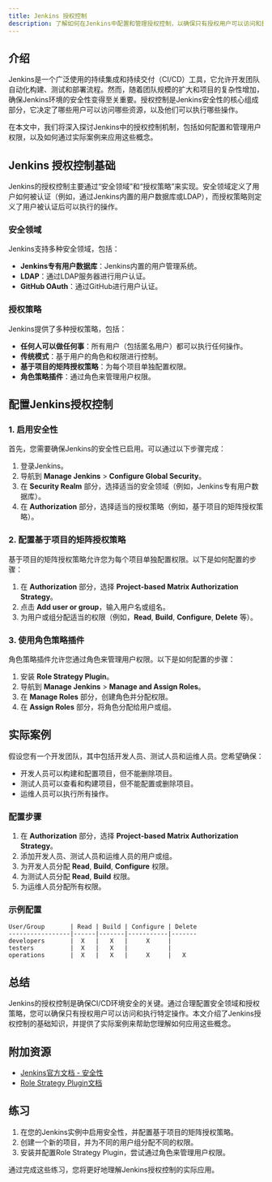 ```yaml
---
title: Jenkins 授权控制
description: 了解如何在Jenkins中配置和管理授权控制，以确保只有授权用户可以访问和执行特定操作。
---
```


## 介绍

Jenkins是一个广泛使用的持续集成和持续交付（CI/CD）工具，它允许开发团队自动化构建、测试和部署流程。然而，随着团队规模的扩大和项目的复杂性增加，确保Jenkins环境的安全性变得至关重要。授权控制是Jenkins安全性的核心组成部分，它决定了哪些用户可以访问哪些资源，以及他们可以执行哪些操作。

在本文中，我们将深入探讨Jenkins中的授权控制机制，包括如何配置和管理用户权限，以及如何通过实际案例来应用这些概念。

## Jenkins 授权控制基础

Jenkins的授权控制主要通过“安全领域”和“授权策略”来实现。安全领域定义了用户如何被认证（例如，通过Jenkins内置的用户数据库或LDAP），而授权策略则定义了用户被认证后可以执行的操作。

### 安全领域

Jenkins支持多种安全领域，包括：

- **Jenkins专有用户数据库**：Jenkins内置的用户管理系统。
- **LDAP**：通过LDAP服务器进行用户认证。
- **GitHub OAuth**：通过GitHub进行用户认证。

### 授权策略

Jenkins提供了多种授权策略，包括：

- **任何人可以做任何事**：所有用户（包括匿名用户）都可以执行任何操作。
- **传统模式**：基于用户的角色和权限进行控制。
- **基于项目的矩阵授权策略**：为每个项目单独配置权限。
- **角色策略插件**：通过角色来管理用户权限。

## 配置Jenkins授权控制

### 1. 启用安全性

首先，您需要确保Jenkins的安全性已启用。可以通过以下步骤完成：

1. 登录Jenkins。
2. 导航到 **Manage Jenkins** > **Configure Global Security**。
3. 在 **Security Realm** 部分，选择适当的安全领域（例如，Jenkins专有用户数据库）。
4. 在 **Authorization** 部分，选择适当的授权策略（例如，基于项目的矩阵授权策略）。

### 2. 配置基于项目的矩阵授权策略

基于项目的矩阵授权策略允许您为每个项目单独配置权限。以下是如何配置的步骤：

1. 在 **Authorization** 部分，选择 **Project-based Matrix Authorization Strategy**。
2. 点击 **Add user or group**，输入用户名或组名。
3. 为用户或组分配适当的权限（例如，**Read**, **Build**, **Configure**, **Delete** 等）。

### 3. 使用角色策略插件

角色策略插件允许您通过角色来管理用户权限。以下是如何配置的步骤：

1. 安装 **Role Strategy Plugin**。
2. 导航到 **Manage Jenkins** > **Manage and Assign Roles**。
3. 在 **Manage Roles** 部分，创建角色并分配权限。
4. 在 **Assign Roles** 部分，将角色分配给用户或组。

## 实际案例

假设您有一个开发团队，其中包括开发人员、测试人员和运维人员。您希望确保：

- 开发人员可以构建和配置项目，但不能删除项目。
- 测试人员可以查看和构建项目，但不能配置或删除项目。
- 运维人员可以执行所有操作。

### 配置步骤

1. 在 **Authorization** 部分，选择 **Project-based Matrix Authorization Strategy**。
2. 添加开发人员、测试人员和运维人员的用户或组。
3. 为开发人员分配 **Read**, **Build**, **Configure** 权限。
4. 为测试人员分配 **Read**, **Build** 权限。
5. 为运维人员分配所有权限。

### 示例配置

```plaintext
User/Group       | Read | Build | Configure | Delete
-----------------|------|-------|-----------|-------
developers       |  X   |   X   |     X     |   
testers          |  X   |   X   |           |   
operations       |  X   |   X   |     X     |   X
```

## 总结

Jenkins的授权控制是确保CI/CD环境安全的关键。通过合理配置安全领域和授权策略，您可以确保只有授权用户可以访问和执行特定操作。本文介绍了Jenkins授权控制的基础知识，并提供了实际案例来帮助您理解如何应用这些概念。

## 附加资源

- [Jenkins官方文档 - 安全性](https://www.jenkins.io/doc/book/security/)
- [Role Strategy Plugin文档](https://plugins.jenkins.io/role-strategy/)

## 练习

1. 在您的Jenkins实例中启用安全性，并配置基于项目的矩阵授权策略。
2. 创建一个新的项目，并为不同的用户组分配不同的权限。
3. 安装并配置Role Strategy Plugin，尝试通过角色来管理用户权限。

通过完成这些练习，您将更好地理解Jenkins授权控制的实际应用。